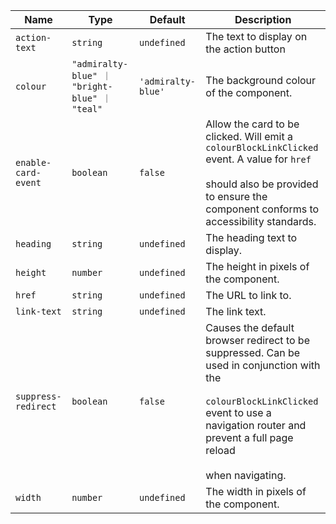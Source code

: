 
  | Name | Type | Default | Description |
| --- | --- | --- | --- |
| `action-text` | `string` | `undefined` | The text to display on the action button |
| `colour` | `"admiralty-blue" ｜ "bright-blue" ｜ "teal"` | `'admiralty-blue'` | The background colour of the component. |
| `enable-card-event` | `boolean` | `false` | Allow the card to be clicked. Will emit a `colourBlockLinkClicked` event. A value for `href`<br /><br />should also be provided to ensure the component conforms to accessibility standards. |
| `heading` | `string` | `undefined` | The heading text to display. |
| `height` | `number` | `undefined` | The height in pixels of the component. |
| `href` | `string` | `undefined` | The URL to link to. |
| `link-text` | `string` | `undefined` | The link text. |
| `suppress-redirect` | `boolean` | `false` | Causes the default browser redirect to be suppressed. Can be used in conjunction with the<br /><br />`colourBlockLinkClicked` event to use a navigation router and prevent a full page reload<br /><br />when navigating. |
| `width` | `number` | `undefined` | The width in pixels of the component. |

